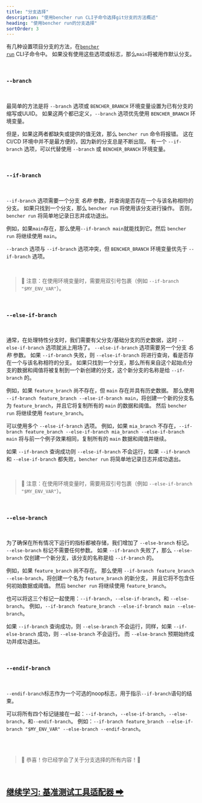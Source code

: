 ```yaml
---
title: "分支选择"
description: "使用bencher run CLI子命令选择git分支的方法概述"
heading: "使用bencher run的分支选择"
sortOrder: 3
---
```


有几种设置项目分支的方法，在<code><a href="/docs/zh/explanation/bencher-run/">bencher run</a></code> CLI子命令中。
如果没有使用这些选项或标志，那么`main`将被用作默认分支。

<br />

### `--branch`

<br />

最简单的方法是将 `--branch` 选项或 `BENCHER_BRANCH` 环境变量设置为已有分支的缩写或UUID。
如果这两个都已定义，`--branch` 选项优先使用 `BENCHER_BRANCH` 环境变量。

但是，如果这两者都缺失或提供的值无效，那么 `bencher run` 命令将报错。
这在 CI/CD 环境中并不是最方便的，因为新的分支总是不断出现。
有一个 `--if-branch` 选项，可以代替使用 `--branch` 或 `BENCHER_BRANCH` 环境变量。

<br />

### `--if-branch`

<br />

`--if-branch` 选项需要一个分支 _名称_ 参数，并查询是否存在一个与该名称相符的分支。
如果只找到一个分支，那么 `bencher run` 将使用该分支进行操作。
否则，`bencher run` 将简单地记录日志并成功退出。

例如，如果`main`存在，那么使用`--if-branch main`就能找到它。然后 `bencher run` 将继续使用 `main`。

`--branch` 选项与 `--if-branch` 选项冲突，但 `BENCHER_BRANCH` 环境变量优先于 `--if-branch` 选项。

<br />

> 🐰 注意：在使用环境变量时，需要用双引号包裹（例如 `--if-branch "$MY_ENV_VAR"`）。

<br />

### `--else-if-branch`

<br />

通常，在处理特性分支时，我们需要有父分支/基础分支的历史数据，这时 `--else-if-branch` 选项就派上用场了。
`--else-if-branch` 选项需要另一个分支 _名称_ 参数。
如果 `--if-branch` 失败，则 `--else-if-branch` 将进行查询，看是否存在一个与该名称相符的分支。
如果只找到一个分支，那么所有来自这个起始点分支的数据和阈值将被复制到一个新创建的分支，这个新分支的名称是给 `--if-branch` 的。

例如，如果 `feature_branch` 尚不存在，但 `main` 存在并具有历史数据。
那么使用 `--if-branch feature_branch --else-if-branch main`，将创建一个新的分支名为 `feature_branch`，并且它将复制所有的 `main` 的数据和阈值。
然后 `bencher run` 将继续使用 `feature_branch`。

可以使用多个 `--else-if-branch` 选项。
例如，如果 `mia_branch` 不存在，`--if-branch feature_branch --else-if-branch mia_branch --else-if-branch main`
将与前一个例子效果相同，复制所有的 `main` 数据和阈值并继续。

如果 `--if-branch` 查询成功则 `--else-if-branch` 不会运行，如果 `--if-branch` 和 `--else-if-branch` 都失败，`bencher run` 将简单地记录日志并成功退出。

<br />

> 🐰 注意：在使用环境变量时，需要用双引号包裹（例如 `--else-if-branch "$MY_ENV_VAR"`）。

<br />

### `--else-branch`

<br />

为了确保在所有情况下运行的指标都被存储，我们增加了 `--else-branch` 标记。
`--else-branch` 标记不需要任何参数。
如果 `--if-branch` 失败了，那么 `--else-branch` 仅创建一个新分支，该分支的名称是给 `--if-branch` 的。

例如，如果 `feature_branch` 尚不存在。
那么使用 `--if-branch feature_branch --else-branch`，将创建一个名为 `feature_branch` 的新分支，
并且它将不包含任何初始数据或阈值。
然后 `bencher run` 将继续使用 `feature_branch`。

也可以将这三个标记一起使用：`--if-branch`，`--else-if-branch`，和 `--else-branch`。
例如，`--if-branch feature_branch --else-if-branch main --else-branch`。

如果 `--if-branch` 查询成功，则 `--else-branch` 不会运行，同样，如果 `--if-else-branch` 成功，则 `--else-branch` 不会运行。
而 `--else-branch` 预期始终成功并成功退出。

<br />

### `--endif-branch`

<br />

`--endif-branch`标志作为一个可选的noop标志，用于指示`--if-branch`语句的结束。

可以将所有四个标记链接在一起：`--if-branch`，`--else-if-branch`，`--else-branch`，和`--endif-branch`。
例如：`--if-branch feature_branch --else-if-branch "$MY_ENV_VAR" --else-branch --endif-branch`。

<br />
<br />

> 🐰 恭喜！你已经学会了关于分支选择的所有内容！🎉

<br/>

<h2><a href="/docs/zh/explanation/adapters/">继续学习: 基准测试工具适配器 ➡ </a></h2>
